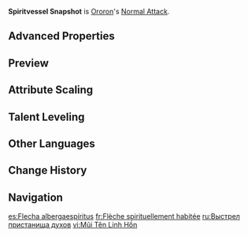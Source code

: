 {{Talent Infobox
|image         = Talent Spiritvessel Snapshot.png
|character     = Ororon
|type          = Normal Attack
|info          = '''Normal Attack'''<br>Performs up to 3 consecutive shots with a bow.<br><br>'''Charged Attack'''<br>Performs a more precise Aimed Shot with increased DMG.<br>While aiming, Electro energy will accumulate on the arrowhead. A fully charged arrow will deal immense {{Color|Electro DMG}}.<br><br>'''Plunging Attack'''<br>Fires off a shower of arrows in mid-air before falling and striking the ground, dealing AoE DMG upon impact.
|CD            = 
|energyCost    = 
|scale_att1    = ATK
|scale_att2    = 
|utility1      = 
|utility2      = 
|arkhe         = 
}}
'''Spiritvessel Snapshot''' is [[Ororon]]'s [[Normal Attack]].

==Advanced Properties==
{{Advanced Properties
|title   = Normal Attack 1-Hit
|gu      = &mdash;
|icdtag  = none
|poise   = 17.6
|impulse = 1

|title2   = Normal Attack 2-Hit
|gu2      = &mdash;
|icdtag2  = none
|poise2   = 15.48
|impulse2 = 1

|title3   = Normal Attack 3-Hit
|gu3      = &mdash;
|icdtag3  = none
|poise3   = 24.35
|impulse3 = 1

|title4   = Aimed Shot
|gu4      = &mdash;
|icdtag4  = none
|poise4   = 10
|impulse4 = 2

|title5   = Aimed Shot (Hit Weak Spot)
|gu5      = &mdash;
|icdtag5  = none
|poise5   = 30
|impulse5 = 5

|title6   = Fully-Charged Aimed Shot
|gu6      = 1U<br><small>(w/ [[Dropoff]])</small>
|icdtag6  = none
|poise6   = 20
|impulse6 = 2

|title7   = Fully-Charged Aimed Shot (Hit Weak Spot)
|gu7      = 1U<br><small>(w/ Dropoff)</small>
|icdtag7  = none
|poise7   = 60
|impulse7 = 5

|title8   = Plunging Attack Collision
|gu8      = &mdash;
|icdtag8  = none
|poise8   = 10
|impulse8 = 2

|title9   = Low Plunge
|gu9      = &mdash;
|icdtag9  = none
|poise9   = 50
|impulse9 = 2

|title10   = High Plunge
|gu10      = &mdash;
|icdtag10  = none
|poise10   = 100
|impulse10 = 3
}}

==Preview==
{{Preview
|file1    = Spiritvessel Snapshot Normal Preview
|caption1 = Normal Attack

|file2    = Spiritvessel Snapshot Charged Preview
|caption2 = Charged Attack
<!--
|file3    = Spiritvessel Snapshot Plunge Preview
|caption3 = Plunging Attack
-->
}}

==Attribute Scaling==
{{Talent Scaling
|levels=11
|order=hit1,hit2,hit3,charged_title,aimed,fully-chargedaimedshot,plunge_title,plunge,plungelow,plungehigh
|titles=1-Hit DMG (%),2-Hit DMG (%),3-Hit DMG (%),Charged Attack,Aimed Shot (%),Fully-Charged Aimed Shot (%),Plunging Attack,Plunge DMG (%),Low Plunge DMG (%),High Plunge DMG (%)
|hit1_1=50.64
|hit1_2=54.76
|hit1_3=58.89
|hit1_4=64.77
|hit1_5=68.9
|hit1_6=73.61
|hit1_7=80.08
|hit1_8=86.56
|hit1_9=93.04
|hit1_10=100.11
|hit1_11=107.17
|hit2_1=44.37
|hit2_2=47.99
|hit2_3=51.6
|hit2_4=56.76
|hit2_5=60.37
|hit2_6=64.5
|hit2_7=70.17
|hit2_8=75.85
|hit2_9=81.52
|hit2_10=87.71
|hit2_11=93.91
|hit3_1=69.82
|hit3_2=75.5
|hit3_3=81.19
|hit3_4=89.31
|hit3_5=94.99
|hit3_6=101.48
|hit3_7=110.41
|hit3_8=119.34
|hit3_9=128.28
|hit3_10=138.02
|hit3_11=147.76
|aimed_1=43.86
|aimed_2=47.43
|aimed_3=51
|aimed_4=56.1
|aimed_5=59.67
|aimed_6=63.75
|aimed_7=69.36
|aimed_8=74.97
|aimed_9=80.58
|aimed_10=86.7
|aimed_11=92.82
|fully-chargedaimedshot_1=124
|fully-chargedaimedshot_2=133.3
|fully-chargedaimedshot_3=142.6
|fully-chargedaimedshot_4=155
|fully-chargedaimedshot_5=164.3
|fully-chargedaimedshot_6=173.6
|fully-chargedaimedshot_7=186
|fully-chargedaimedshot_8=198.4
|fully-chargedaimedshot_9=210.8
|fully-chargedaimedshot_10=223.2
|fully-chargedaimedshot_11=235.6
|plunge_1=56.83
|plunge_2=61.45
|plunge_3=66.08
|plunge_4=72.69
|plunge_5=77.31
|plunge_6=82.6
|plunge_7=89.87
|plunge_8=97.14
|plunge_9=104.41
|plunge_10=112.34
|plunge_11=120.27
|plungelow_1=113.63
|plungelow_2=122.88
|plungelow_3=132.13
|plungelow_4=145.35
|plungelow_5=154.59
|plungelow_6=165.17
|plungelow_7=179.7
|plungelow_8=194.23
|plungelow_9=208.77
|plungelow_10=224.62
|plungelow_11=240.48
|plungehigh_1=141.93
|plungehigh_2=153.49
|plungehigh_3=165.04
|plungehigh_4=181.54
|plungehigh_5=193.1
|plungehigh_6=206.3
|plungehigh_7=224.45
|plungehigh_8=242.61
|plungehigh_9=260.76
|plungehigh_10=280.57
|plungehigh_11=300.37
}}

==Talent Leveling==
{{Talent Upgrade|Ororon}}

==Other Languages==
{{Other Languages
|en       = Spiritvessel Snapshot
|zhs      = 宿灵闪箭
|zhs_rm   = Sùlíng Shǎnjiàn
|zht      = 宿靈閃箭
|zht_rm   = Sùlíng Shǎnjiàn
|zh_tl    = Spirit-Indwelled Flashing Arrow
|ja       = 通常攻撃・憑霊の閃矢
|ja_rm    = 
|ja_tl    = 
|ko       = 영혼<->의 섬광
|ko_tl    = Spirit Flash
|es       = Flecha albergaespíritus
|es_tl    = Spiritshelter Arrow
|fr       = Flèche spirituellement habitée
|fr_tl    = Spiritually Dwelled Arrow
|ru       = Выстрел пристанища духов
|ru_tl    = 
|th       = Spiritvessel Snapshot
|th_rm    = 
|th_tl    = 
|vi       = Mũi Tên Linh Hồn
|vi_tl    = 
|de       = Blitzender Pfeil der schlummernden Seelen
|de_tl    = Flashing Arrow of Slumbering Souls
|id       = Spiritvessel Snapshot
|pt       = Flecha Veloz Espiritual
|pt_tl    = 
|tr       = Ruh Meskeni Yıldırım Oku
|tr_tl    = 
|it       = Freccia albergaspiriti
|it_tl    = 
}}

==Change History==
{{Change History|5.2}}

==Navigation==
{{Talent Navbox|Ororon}}

[[es:Flecha albergaespíritus]]
[[fr:Flèche spirituellement habitée]]
[[ru:Выстрел пристанища духов]]
[[vi:Mũi Tên Linh Hồn]]